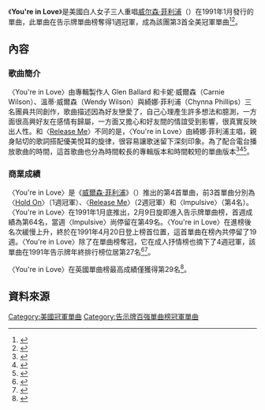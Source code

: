 {{Infobox single |
| Name           = You're in Love
| Cover          = 
| Artist         = [[威尔森·菲利浦|威爾森·菲利浦女子三重唱]]
| from Album     = [[威爾森·菲利浦_(專輯)|威爾森·菲利浦]]
| B-side         = 
| Released       = 1991年1月30日
| Format         = [[CD|CD]]
| Recorded       = 1989年
| Genre          = [[流行搖滾|流行搖滾]]
| Length         =  (單曲版本) 3:59 <br/> (專輯版本) 4:35
| Label          = SBK
| Writer         = [[Glen_Ballard|Glen Ballard]], Wilson Phillips
| Producer       = Glen Ballard
| Certification  = 
| Last single    = "Impulsive"<br>(1990)
| This single    = "'''You're in Love'''"<br>(1991)
| Next single    = "The Dream Is Still Alive<br>(1991)
}}
《'''You're in Love'''》是美國白人女子三人重唱[[威尔森·菲利浦|威尔森·菲利浦]]（{{lang-en|Wilson Phillips}}）在1991年1月發行的單曲，此單曲在告示牌單曲榜奪得1週冠軍，成為該團第3首全美冠軍單曲<ref>{{Cite web |url=http://www.billboard.com/artist/431449/wilson-phillips/chart?f=379 |title=美國告示牌官網威爾森·菲利浦作品總表 |accessdate=2016-05-14 |archive-date=2016-06-11 |archive-url=https://web.archive.org/web/20160611014922/http://www.billboard.com/artist/431449/wilson-phillips/chart?f=379 |dead-url=no }}</ref><ref>{{Cite web |url=http://www.rollingstone.com/music/artists/wilson-phillips |title=美國滾石雜誌官網威爾森·菲利浦藝人檔案 |accessdate=2016-05-14 |archive-date=2016-05-05 |archive-url=https://web.archive.org/web/20160505152632/http://www.rollingstone.com/music/artists/wilson-phillips |dead-url=no }}</ref>。

==內容==
===歌曲簡介===
〈You're in Love〉由專輯製作人 Glen Ballard 和卡妮·威爾森（Carnie Wilson）、溫蒂·威爾森（Wendy Wilson）與綺娜·菲利浦（Chynna Phillips）三名團員共同創作，歌曲描述因為好友戀愛了，自己心理產生許多想法和臆測，一方面很高興好友在感情有歸屬，一方面又擔心和好友間的情誼受到影響，很真實反映出人性。和〈[[Release_Me_(威爾森·菲利浦歌曲)|Release Me]]〉不同的是，〈You're in Love〉由綺娜·菲利浦主唱，親身貼切的歌詞搭配優美悅耳的旋律，很容易讓歌迷留下深刻印象。為了配合電台播放歌曲的時間，這首歌曲也分為時間較長的專輯版本和時間較短的單曲版本<ref>{{Cite web |url=http://www.billboard.com/articles/chartbeat/497072/wilson-phillips-still-holding-on-with-new-album-tv-show-exclusive-video |title=美國告示牌官網2012-04-06音樂報導 |accessdate=2016-05-14 |archive-date=2016-08-03 |archive-url=https://web.archive.org/web/20160803064915/http://www.billboard.com/articles/chartbeat/497072/wilson-phillips-still-holding-on-with-new-album-tv-show-exclusive-video |dead-url=no }}</ref><ref>{{Cite web |url=http://www.billboard.com/articles/news/471190/wilson-phillips-gets-new-boost-from-bridesmaids-movie |title=美國告示牌官網2011-05-22音樂報導 |accessdate=2016-05-14 |archive-date=2016-05-13 |archive-url=https://web.archive.org/web/20160513190300/http://www.billboard.com/articles/news/471190/wilson-phillips-gets-new-boost-from-bridesmaids-movie |dead-url=no }}</ref><ref>{{Cite web |url=http://www.billboard.com/articles/pop-shop/girl-group-week/5901266/top-10-girl-groups-of-all-time |title=美國告示牌官網2015-03-05音樂報導 |accessdate=2016-05-14 |archive-date=2017-07-12 |archive-url=https://web.archive.org/web/20170712133110/http://www.billboard.com/articles/pop-shop/girl-group-week/5901266/top-10-girl-groups-of-all-time |dead-url=no }}</ref>。

===商業成績===
〈You're in Love〉是《[[威爾森·菲利浦_(專輯)|威爾森·菲利浦]]》（{{lang-en|Wilson Phillips}}）推出的第4首單曲，前3首單曲分別為〈[[Hold_On_(威爾森·菲利浦歌曲)|Hold On]]〉（1週冠軍）、〈[[Release_Me_(威爾森·菲利浦歌曲)|Release Me]]〉（2週冠軍）和〈Impulsive〉（第4名）。〈You're in Love〉在1991年1月底推出，2月9日旋即進入告示牌單曲榜，首週成績為第64名，當週〈Impulsive〉尚停留在第49名。〈You're in Love〉在進榜後名次緩慢上升，終於在1991年4月20日登上榜首位置，這首單曲在榜內共停留了19週。〈You're in Love〉除了在單曲榜奪冠，它在成人抒情榜也摘下了4週冠軍，該單曲在1991年告示牌年終排行榜位居第27名<ref>{{Cite web |url=http://www.billboard.com/charts/hot-100/1991-02-09 |title=1991-02-09告示牌單曲榜 |access-date=2016-05-14 |archive-date=2022-01-06 |archive-url=https://web.archive.org/web/20220106021742/https://www.billboard.com/charts/hot-100/1991-02-09/ }}</ref><ref>{{Cite web |url=http://www.billboard.com/charts/hot-100/1991-04-20 |title=1991-04-20告示牌單曲榜 |access-date=2016-05-14 |archive-date=2022-04-22 |archive-url=https://web.archive.org/web/20220422201239/https://www.billboard.com/charts/hot-100/1991-04-20/ }}</ref>。


〈You're in Love〉在英國單曲榜最高成績僅獲得第29名<ref>{{Cite web |url=http://www.officialcharts.com/artist/26220/wilson-phillips/ |title=英國排行榜威爾森·菲利浦成績一攬表 |accessdate=2016-05-14 |archive-date=2016-05-12 |archive-url=https://web.archive.org/web/20160512194507/http://www.officialcharts.com/artist/26220/wilson-phillips/ |dead-url=no }}</ref>。

==資料來源==
{{reflist|2}}
[[Category:美國冠軍單曲|Category:美國冠軍單曲]]
[[Category:告示牌百強單曲榜冠軍單曲|Category:告示牌百強單曲榜冠軍單曲]]